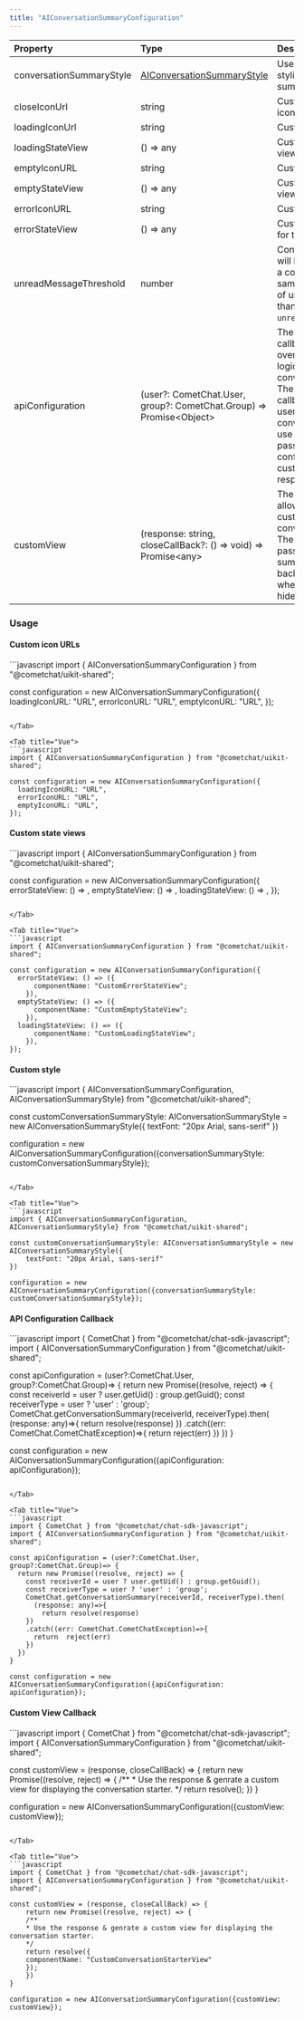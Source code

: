 ```yaml
---
title: "AIConversationSummaryConfiguration"
---
```


| Property                 | Type                                                                         | Description                                                                                                                                                                                                                                                                                                          |
| :------------------------ | :---------------------------------------------------------------------------- | :-------------------------------------------------------------------------------------------------------------------------------------------------------------------------------------------------------------------------------------------------------------------------------------------------------------------- |
| conversationSummaryStyle | [AIConversationSummaryStyle](/web-shared/ai-conversation-summary-style) | Used to provide custom styling to conversation summary view.                                                                                                                                                                                                                                                         |
| closeIconUrl             | string                                                                       | Custom close button icon url.                                                                                                                                                                                                                                                                                        |
| loadingIconUrl           | string                                                                       | Custom loading icon url.                                                                                                                                                                                                                                                                                             |
| loadingStateView         | () => any                                                                    | Custom loading state view for the component.                                                                                                                                                                                                                                                                         |
| emptyIconURL             | string                                                                       | Custom empty icon url.                                                                                                                                                                                                                                                                                               |
| emptyStateView           | () => any                                                                    | Custom empty state view for the component.                                                                                                                                                                                                                                                                           |
| errorIconURL             | string                                                                       | Custom error icon url.                                                                                                                                                                                                                                                                                               |
| errorStateView           | () => any                                                                    | Custom error state view for the component.                                                                                                                                                                                                                                                                           |
| unreadMessageThreshold   | number                                                                       | Conversation summary will be generated only if a conversation has same or more number of unread messages than `unreadMessageThreshold`.                                                                                                                                                                              |
| apiConfiguration         | (user?: CometChat.User, group?: CometChat.Group) => Promise\<Object>         | The `apiConfiguration` callback allows you to override the default logic of fetching conversation starters. The `apiConfiguration` callback passes the user/group object of the conversation. You can use the [SDK Method](/ai/conversation-summary) & pass additional configuration to customise the response. |
| customView               | (response: string, closeCallBack?: () => void) => Promise\<any>              | The `customView` callback allows you to display a custom UI for conversation starters. The `customView` callback passes the conversation summary & a close call back which you can call when you want to hide/close your UI.                                                                                         |

### Usage

#### Custom icon URLs

<Tabs>
<Tab title="React">
```javascript
import { AIConversationSummaryConfiguration } from "@cometchat/uikit-shared";

const configuration = new AIConversationSummaryConfiguration({
  loadingIconURL: "URL",
  errorIconURL: "URL",
  emptyIconURL: "URL",
});
```

</Tab>

<Tab title="Vue">
```javascript
import { AIConversationSummaryConfiguration } from "@cometchat/uikit-shared";

const configuration = new AIConversationSummaryConfiguration({
  loadingIconURL: "URL",
  errorIconURL: "URL",
  emptyIconURL: "URL",
});
```

</Tab>

</Tabs>

#### Custom state views

<Tabs>
<Tab title="React">
```javascript
import { AIConversationSummaryConfiguration } from "@cometchat/uikit-shared";

const configuration = new AIConversationSummaryConfiguration({
  errorStateView: () => <CustomErrorStateView />,
  emptyStateView: () => <CustomEmptyStateView />,
  loadingStateView: () => <CustomLoadingStateView />,
});
```

</Tab>

<Tab title="Vue">
```javascript
import { AIConversationSummaryConfiguration } from "@cometchat/uikit-shared";

const configuration = new AIConversationSummaryConfiguration({
  errorStateView: () => ({
      componentName: "CustomErrorStateView";
    }),
  emptyStateView: () => ({
      componentName: "CustomEmptyStateView";
    }),
  loadingStateView: () => ({
      componentName: "CustomLoadingStateView";
    }),
});
```

</Tab>

</Tabs>

#### Custom style

<Tabs>
<Tab title="React">
```javascript
import { AIConversationSummaryConfiguration, AIConversationSummaryStyle} from "@cometchat/uikit-shared";

const customConversationSummaryStyle: AIConversationSummaryStyle = new AIConversationSummaryStyle({
  	textFont: "20px Arial, sans-serif"
})

configuration = new AIConversationSummaryConfiguration({conversationSummaryStyle: customConversationSummaryStyle});
```

</Tab>

<Tab title="Vue">
```javascript
import { AIConversationSummaryConfiguration, AIConversationSummaryStyle} from "@cometchat/uikit-shared";

const customConversationSummaryStyle: AIConversationSummaryStyle = new AIConversationSummaryStyle({
  	textFont: "20px Arial, sans-serif"
})

configuration = new AIConversationSummaryConfiguration({conversationSummaryStyle: customConversationSummaryStyle});
```

</Tab>

</Tabs>

#### API Configuration Callback

<Tabs>
<Tab title="React">
```javascript
import { CometChat } from "@cometchat/chat-sdk-javascript";
import { AIConversationSummaryConfiguration } from "@cometchat/uikit-shared";

const apiConfiguration = (user?:CometChat.User, group?:CometChat.Group)=> {
  return new Promise((resolve, reject) => {
    const receiverId = user ? user.getUid() : group.getGuid();
    const receiverType = user ? 'user' : 'group';
    CometChat.getConversationSummary(receiverId, receiverType).then(
      (response: any)=>{
        return resolve(response)
    })
    .catch((err: CometChat.CometChatException)=>{
      return  reject(err)
    })
  })
}

const configuration = new AIConversationSummaryConfiguration({apiConfiguration: apiConfiguration});
```

</Tab>

<Tab title="Vue">
```javascript
import { CometChat } from "@cometchat/chat-sdk-javascript";
import { AIConversationSummaryConfiguration } from "@cometchat/uikit-shared";

const apiConfiguration = (user?:CometChat.User, group?:CometChat.Group)=> {
  return new Promise((resolve, reject) => {
    const receiverId = user ? user.getUid() : group.getGuid();
    const receiverType = user ? 'user' : 'group';
    CometChat.getConversationSummary(receiverId, receiverType).then(
      (response: any)=>{
        return resolve(response)
    })
    .catch((err: CometChat.CometChatException)=>{
      return  reject(err)
    })
  })
}

const configuration = new AIConversationSummaryConfiguration({apiConfiguration: apiConfiguration});
```

</Tab>

</Tabs>

#### Custom View Callback

<Tabs>
<Tab title="JavaScript">
```javascript
import { CometChat } from "@cometchat/chat-sdk-javascript";
import { AIConversationSummaryConfiguration } from "@cometchat/uikit-shared";

const customView = (response, closeCallBack) => {
	return new Promise((resolve, reject) => {
    /** 
    * Use the response & genrate a custom view for displaying the conversation starter.
    */
  	return resolve(<CustomConversationStarterView />);
	})
}

configuration = new AIConversationSummaryConfiguration({customView: customView});
```

</Tab>

<Tab title="Vue">
```javascript
import { CometChat } from "@cometchat/chat-sdk-javascript";
import { AIConversationSummaryConfiguration } from "@cometchat/uikit-shared";

const customView = (response, closeCallBack) => {
	return new Promise((resolve, reject) => {
    /** 
    * Use the response & genrate a custom view for displaying the conversation starter.
    */
  	return resolve({
    componentName: "CustomConversationStarterView"
    });
	})
}

configuration = new AIConversationSummaryConfiguration({customView: customView});
```

</Tab>

</Tabs>
